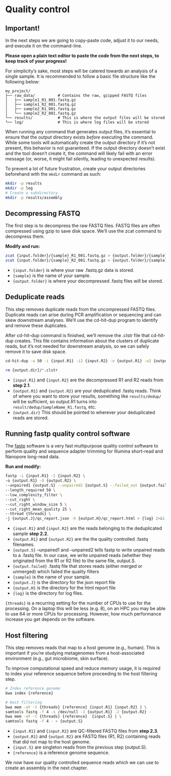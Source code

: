 # Quality control

::: callout-warning
# Important!

In the next steps we are going to copy-paste code, adjust it to our needs, and execute it on the command-line.

**Please open a plain text editor to paste the code from the next steps, to keep track of your progress!**
:::

For simplicity's sake, most steps will be catered towards an analysis of a single sample. It is recommended to follow a basic file structure like the following below:

```         
my_project/
├── raw_data/          # Contains the raw, gzipped FASTQ files
│   ├── sample1_R1_001.fastq.gz
│   ├── sample1_R2_001.fastq.gz
│   ├── sample2_R1_001.fastq.gz
│   └── sample2_R2_001.fastq.gz
└── results/           # This is where the output files will be stored
└── log/               # This is where log files will be stored
```

When running any command that generates output files, it's essential to ensure that the output directory exists *before* executing the command. While some tools will automatically create the output directory if it's not present, this behavior is not guaranteed. If the output directory doesn't exist and the tool doesn't create it, the command will likely fail with an error message (or, worse, it might fail silently, leading to unexpected results).

To prevent a lot of future frustration, create your output directories beforehand with the `mkdir` command as such:

``` bash
mkdir -p results
mkdir -p log
# Create a subdirectory
mkdir -p results/assembly
```

## Decompressing FASTQ

The first step is to decompress the raw FASTQ files. FASTQ files are often compressed using gzip to save disk space. We'll use the zcat command to decompress them.

**Modify and run:**

``` bash
zcat {input.folder}/{sample}_R1_001.fastq.gz > {output.folder}/{sample}_R1.fastq
zcat {input.folder}/{sample}_R2_001.fastq.gz > {output.folder}/{sample}_R2.fastq
```

-   `{input.folder}` is where your raw .fastq.gz data is stored.
-   `{sample}` is the name of your sample.
-   `{output.folder}` is where your decompressed .fastq files will be stored.

## Deduplicate reads

This step removes duplicate reads from the uncompressed FASTQ files. Duplicate reads can arise during PCR amplification or sequencing and can skew downstream analyses. We'll use the cd-hit-dup program to identify and remove these duplicates.

After cd-hit-dup command is finished, we'll remove the .clstr file that cd-hit-dup creates. This file contains information about the clusters of duplicate reads, but it's not needed for downstream analysis, so we can safely remove it to save disk space.

``` bash
cd-hit-dup -u 50 -i {input.R1} -i2 {input.R2} -o {output.R1} -o2 {output.R2} > {logs}/{sample}_cd-hit.log 2>&1

rm {output.dir}/*.clstr
```

-   `{input.R1}` and `{input.R2}` are the decompressed R1 and R2 reads from **step 2.1**.
-   `{output.R1}` and `{output.R2}` are your deduplicated .fastq reads. Think of where you want to store your results, something like `results/dedup/` will be sufficient, so output.R1 turns into `result/dedup/SampleName_R1.fastq`, etc.
-   `{output.dir}` This should be pointed to wherever your deduplicated reads are stored.

## Running fastp quality control software

The [fastp](https://github.com/OpenGene/fastp) software is a very fast multipurpose quality control software to perform quality and sequence adapter trimming for Illumina short-read and Nanopore long-read data.

**Run and modify:**

``` bash
fastp -i {input.R1} -I {input.R2} \
-o {output.R1} -O {output.R2} \
--unpaired1 {output.S} --unpaired2 {output.S} --failed_out {output.failed} \
--length_required 50 \
--low_complexity_filter \
--cut_right \
--cut_right_window_size 5 \
--cut_right_mean_quality 25 \
--thread {threads} \
-j {output.J}/qc_report.json -h {output.H}/qc_report.html > {log} 2>&1
```

-   `{input.R1}` and `{input.R2}` are the reads belonging to the deduplicated sample **step 2.2**.
-   `{output.R1}` and `{output.R2}` are the the quality controlled .fastq filenames.
-   `{output.S}` --unpaired1 and --unpaired2 tells fastp to write unpaired reads to a .fastq file. In our case, we write unpaired reads (whether they originated from the R1 or R2 file) to the same file, output.S.
-   `{output.failed}` .fastq file that stores reads (either merged or unmerged) which failed the quality filters
-   `{sample}` is the name of your sample.
-   `{output.J}` is the directory for the json report file
-   `{output.H}` is the directory for the html report file
-   `{log}` is the directory for log files.

::: callout-note
`{threads}` is a recurring setting for the number of CPUs to use for the processing. On a laptop this will be less (e.g. 8), on an HPC you may be able to use 64 or more CPUs for processing. However, how much performance increase you get depends on the software.
:::

## Host filtering

This step removes reads that map to a host genome (e.g., human). This is important if you're studying metagenomes from a host-associated environment (e.g., gut microbiome, skin surface).

To improve computational speed and reduce memory usage, it is required to index your reference sequence before proceeding to the host filtering step.

``` bash
# Index reference genome
bwa index {reference}

# Host filtering
bwa mem -aY -t {threads} {reference} {input.R1} {input.R2} | \
samtools fastq -f 4 -s /dev/null -1 {output.R1} -2 {output.R2} -
bwa mem -aY -t {threads} {reference}  {input.S} | \
samtools fastq -f 4 - > {output.S}
```

-   `{input.R1}` and `{input.R2}` are QC-filtered FASTQ files from **step 2.3**.
-   `{output.R1}` and `{output.R2}` are FASTQ files (R1, R2) containing reads that did not map to the host genome.
-   `{input.S}` are singleton reads from the previous step (output.S).
-   `{reference}` is a reference genome sequence.

::: callout-note
We now have our quality controlled sequence reads which we can use to create an assembly in the next chapter.
:::
